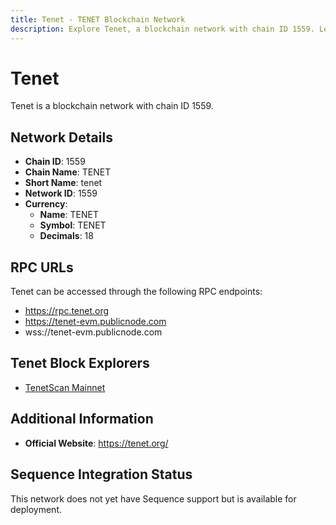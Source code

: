 ```yaml
--- 
title: Tenet - TENET Blockchain Network
description: Explore Tenet, a blockchain network with chain ID 1559. Learn about its native currency, TENET, and how to interact with the network.
---
```


# Tenet

Tenet is a blockchain network with chain ID 1559.

## Network Details

- **Chain ID**: 1559
- **Chain Name**: TENET
- **Short Name**: tenet
- **Network ID**: 1559
- **Currency**: 
  - **Name**: TENET
  - **Symbol**: TENET
  - **Decimals**: 18

## RPC URLs

Tenet can be accessed through the following RPC endpoints:

- https://rpc.tenet.org
- https://tenet-evm.publicnode.com
- wss://tenet-evm.publicnode.com

## Tenet Block Explorers

- [TenetScan Mainnet](https://tenetscan.io)

## Additional Information

- **Official Website**: https://tenet.org/

## Sequence Integration Status

This network does not yet have Sequence support but is available for deployment.
